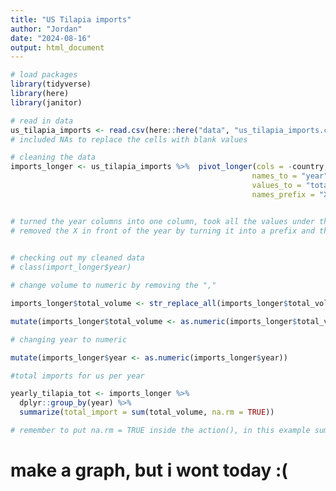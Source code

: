 ```yaml
---
title: "US Tilapia imports"
author: "Jordan"
date: "2024-08-16"
output: html_document
---
```


```r
# load packages 
library(tidyverse)
library(here)
library(janitor)
```

```r
# read in data 
us_tilapia_imports <- read.csv(here::here("data", "us_tilapia_imports.csv"), na.strings = c("", "NA"))
# included NAs to replace the cells with blank values 
```

```r
# cleaning the data 
imports_longer <- us_tilapia_imports %>%  pivot_longer(cols = -country,
                                                      names_to = "year",
                                                      values_to = "total_volume",
                                                      names_prefix = "X")


# turned the year columns into one column, took all the values under the old year columns into new column called total_volume
# removed the X in front of the year by turning it into a prefix and therefor excluding it from the new df
                                      
```

```r
# checking out my cleaned data 
# class(import_longer$year)

# change volume to numeric by removing the ","

imports_longer$total_volume <- str_replace_all(imports_longer$total_volume, ",", "")

mutate(imports_longer$total_volume <- as.numeric(imports_longer$total_volume))

# changing year to numeric 

mutate(imports_longer$year <- as.numeric(imports_longer$year))
```


```r
#total imports for us per year

yearly_tilapia_tot <- imports_longer %>% 
  dplyr::group_by(year) %>% 
  summarize(total_import = sum(total_volume, na.rm = TRUE))

# remember to put na.rm = TRUE inside the action(), in this example sum()
```

# make a graph, but i wont today :(
